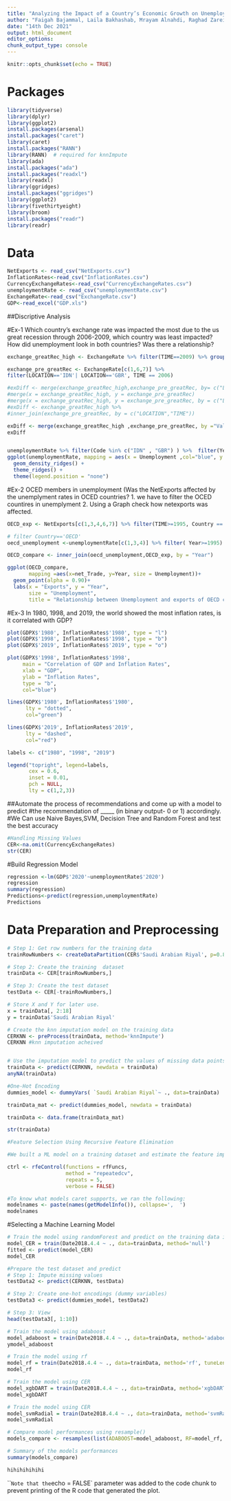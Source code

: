 ```yaml
---
title: "Analyzing the Impact of a Country’s Economic Growth on Unemployment as Opposed to Other Factors and Their Effects"
author: "Faigah Bajammal, Laila Bakhashab, Mrayam Alnahdi, Raghad Zarei"
date: "14th Dec 2021"
output: html_document
editor_options: 
chunk_output_type: console
---
```


```r
knitr::opts_chunk$set(echo = TRUE)
```

# Packages

```r
library(tidyverse)
library(dplyr)
library(ggplot2)
install.packages(arsenal)
install.packages("caret")
library(caret)
install.packages("RANN")
library(RANN)  # required for knnImpute
library(ada)
install.packages("ada")
install.packages("readxl")
library(readxl)
library(ggridges)
install.packages("ggridges")
library(ggplot2)
library(fivethirtyeight)
library(broom) 
install.packages("readr")
library(readr)
```

# Data

```r

NetExports <- read_csv("NetExports.csv")
InflationRates<-read_csv("InflationRates.csv")
CurrencyExchangeRates<-read_csv("CurrencyExchangeRates.csv")
unemploymentRate <- read_csv("unemploymentRate.csv")
ExchangeRate<-read_csv("ExchangeRate.csv")
GDP<-read_excel("GDP.xls")

```

##Discriptive Analysis

#Ex-1 Which country's exchange rate was impacted the most due to the us great recession through 2006-2009, which country was least impacted? How did unemployment look in both countries? Was there a relationship? 

```r

exchange_greatRec_high <- ExchangeRate %>% filter(TIME==2009) %>% group_by(LOCATION)%>% summarize(max=max(Value),TIME=mean(TIME)) %>% arrange(desc(max))%>%slice(1, n())

exchange_pre_greatRec <- ExchangeRate[c(1,6,7)] %>% 
filter(LOCATION=='IDN'| LOCATION=='GBR', TIME == 2006)

#exDiff <- merge(exchange_greatRec_high,exchange_pre_greatRec, by= c("LOCATION","TIME","Value"))
#merge(x = exchange_greatRec_high, y = exchange_pre_greatRec)
#merge(x = exchange_greatRec_high, y = exchange_pre_greatRec, by = c("LOCATION","TIME","Value"))
#exDiff <- exchange_greatRec_high %>%
#inner_join(exchange_pre_greatRec, by = c("LOCATION","TIME"))

exDiff <- merge(exchange_greatRec_high ,exchange_pre_greatRec, by ="Value", all = TRUE)
exDiff   


unemploymentRate %>% filter(Code %in% c("IDN" , "GBR") ) %>%  filter(Year %in% c(2006,2007,2008,2009) ) %>%
ggplot(unemploymentRate, mapping = aes(x = Unemployment ,col="blue", y = Code, label = Year)) +
  geom_density_ridges() +
  theme_ridges() + 
  theme(legend.position = "none")

```

#Ex-2 OCED members in unemployment (Was the NetExports affected by the unemplyment rates in OCED countries? 1. we have to filter the OCED countires in unemplyment 2. Using a Graph check how netexports was affected.

```r

OECD_exp <- NetExports[c(1,3,4,6,7)] %>% filter(TIME>=1995, Country == "OECD", SUBJECT=="EXP") %>% rename(net_Trade = Value) %>% rename(Year = TIME)

# filter Country=='OECD'
oecd_unemployment <-unemploymentRate[c(1,3,4)] %>% filter( Year>=1995) %>% filter(Country == 'OECD')

OECD_compare <- inner_join(oecd_unemployment,OECD_exp, by = "Year")

ggplot(OECD_compare,
       mapping =aes(x=net_Trade, y=Year, size = Unemployment))+
  geom_point(alpha = 0.90)+
  labs(x = "Exports", y = "Year",
       size = "Unemployment",
       title = "Relationship between Unemployment and exports of OECD countries")
```

#Ex-3 In 1980, 1998, and 2019, the world showed the most inflation rates, is it correlated with GDP?

```r

plot(GDPX$'1980', InflationRates$'1980', type = "l")
plot(GDPX$'1998', InflationRates$'1998', type = "b")
plot(GDPX$'2019', InflationRates$'2019', type = "o")

plot(GDPX$'1998', InflationRates$'1998',
     main = "Correlation of GDP and Inflation Rates",
     xlab = "GDP",
     ylab = "Inflation Rates",
     type = "b",
     col="blue") 

lines(GDPX$'1980', InflationRates$'1980',
      lty = "dotted",
      col="green")

lines(GDPX$'2019', InflationRates$'2019',
      lty = "dashed",
      col="red")

labels <- c("1980", "1998", "2019")

legend("topright", legend=labels,
       cex = 0.6,
       inset = 0.01,
       pch = NULL,
       lty = c(1,2,3))

```

##Automate the process of recommendations and come up with a model to predict 
#the recommendation of _____ (in binary output- 0 or 1) accordingly.
#We Can use Naive Bayes,SVM, Decision Tree and Random Forest and test the best accuracy

```r

#Handling Missing Values
CER<-na.omit(CurrencyExchangeRates)
str(CER)
```

#Build Regression Model

```r
regression <-lm(GDP$'2020'~unemploymentRate$'2020')
regression
summary(regression)
Predictions<-predict(regression,unemploymentRate)
Predictions
```
# Data Preparation and Preprocessing

```r
# Step 1: Get row numbers for the training data
trainRowNumbers <- createDataPartition(CER$'Saudi Arabian Riyal', p=0.8, list=FALSE)

# Step 2: Create the training  dataset
trainData <- CER[trainRowNumbers,]

# Step 3: Create the test dataset
testData <- CER[-trainRowNumbers,]

# Store X and Y for later use.
x = trainData[, 2:18]
y = trainData$'Saudi Arabian Riyal'

# Create the knn imputation model on the training data
CERKNN <- preProcess(trainData, method='knnImpute')
CERKNN #knn imputation acheived 


# Use the imputation model to predict the values of missing data points
trainData <- predict(CERKNN, newdata = trainData)
anyNA(trainData)

#One-Hot Encoding 
dummies_model <- dummyVars( `Saudi Arabian Riyal`~ ., data=trainData)

trainData_mat <- predict(dummies_model, newdata = trainData)

trainData <- data.frame(trainData_mat)

str(trainData)

#Feature Selection Using Recursive Feature Elimination 

#We built a ML model on a training dataset and estimate the feature importance on the test dataset while keeping priority to the most important variables, iterate through by building models of given subset sizes, that is, subgroups of most important predictors determined from step 1. Ranking of the predictors is recalculated in each iteration and show the model performances are compared across different subset sizes to arrive at the optimal number and list of final predictors.

ctrl <- rfeControl(functions = rfFuncs,
                   method = "repeatedcv",
                   repeats = 5,
                   verbose = FALSE)

#To know what models caret supports, we ran the following:
modelnames <- paste(names(getModelInfo()), collapse=',  ')
modelnames
```


#Selecting a Machine Learning Model

```r

# Train the model using randomForest and predict on the training data itself.
model_CER = train(Date2018.4.4 ~ ., data=trainData, method='null')
fitted <- predict(model_CER)
model_CER

#Prepare the test dataset and predict
# Step 1: Impute missing values 
testData2 <- predict(CERKNN, testData)  

# Step 2: Create one-hot encodings (dummy variables)
testData3 <- predict(dummies_model, testData2)

# Step 3: View
head(testData3[, 1:10])

# Train the model using adaboost
model_adaboost = train(Date2018.4.4 ~ ., data=trainData, method='adaboost', tuneLength=2, trControl = fitControl)
ymodel_adaboost

# Train the model using rf
model_rf = train(Date2018.4.4 ~ ., data=trainData, method='rf', tuneLength=5, trControl = fitControl)
model_rf

# Train the model using CER
model_xgbDART = train(Date2018.4.4 ~ ., data=trainData, method='xgbDART', tuneLength=5, trControl = fitControl, verbose=F)
model_xgbDART

# Train the model using CER
model_svmRadial = train(Date2018.4.4 ~ ., data=trainData, method='svmRadial', tuneLength=15, trControl = fitControl)
model_svmRadial

# Compare model performances using resample()
models_compare <- resamples(list(ADABOOST=model_adaboost, RF=model_rf, XGBDART=model_xgbDART, MARS=model_mars3, SVM=model_svmRadial))

# Summary of the models performances
summary(models_compare)

hihihihihihi

```

```
Note that the `echo = FALSE` parameter was added to the code chunk to prevent printing of the R code that generated the plot.

